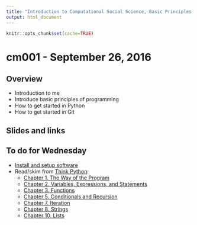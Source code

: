 ```yaml
---
title: "Introduction to Computational Social Science, Basic Principles of Programming, and Python"
output: html_document
---
```


```r
knitr::opts_chunk$set(cache=TRUE)
```

# cm001 - September 26, 2016

## Overview

* Introduction to me
* Introduce basic principles of programming
* How to get started in Python
* How to get started in Git

## Slides and links

## To do for Wednesday

* [Install and setup software](setup00.html)
* Read/skim from [Think Python](http://proquestcombo.safaribooksonline.com.proxy.uchicago.edu/9781491939406?uicode=uchicago):
    * [Chapter 1. The Way of the Program](http://proquestcombo.safaribooksonline.com.proxy.uchicago.edu/9781449332006/id609704)
    * [Chapter 2. Variables, Expressions, and Statements](http://proquestcombo.safaribooksonline.com.proxy.uchicago.edu/9781449332006/id617218)
    * [Chapter 3. Functions](http://proquestcombo.safaribooksonline.com.proxy.uchicago.edu/9781449332006/id684008)
    * [Chapter 5. Conditionals and Recursion](http://proquestcombo.safaribooksonline.com.proxy.uchicago.edu/9781449332006/id688522)
    * [Chapter 7. Iteration](http://proquestcombo.safaribooksonline.com.proxy.uchicago.edu/9781449332006/id693446)
    * [Chapter 8. Strings](http://proquestcombo.safaribooksonline.com.proxy.uchicago.edu/9781449332006/id695025)
    * [Chapter 10. Lists](http://proquestcombo.safaribooksonline.com.proxy.uchicago.edu/9781449332006/id698583)


